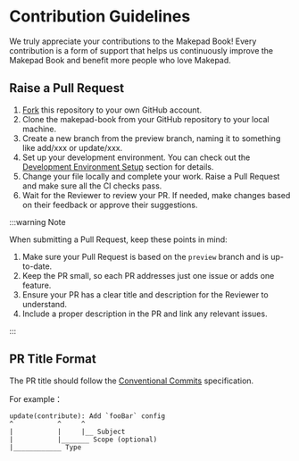 # Contribution Guidelines

We truly appreciate your contributions to the Makepad Book! Every contribution is a form of support that helps us continuously improve the Makepad Book and benefit more people who love Makepad.

## Raise a Pull Request

1. [Fork](https://github.com/Project-Robius-China/makepad-book/fork) this repository to your own GitHub account.
2. Clone the makepad-book from your GitHub repository to your local machine.
3. Create a new branch from the preview branch, naming it to something like add/xxx or update/xxx.
4. Set up your development environment. You can check out the [Development Environment Setup](https://project-robius-china.github.io/makepad-book/contribute/dev-setup) section for details.
5. Change your file locally and complete your work. Raise a Pull Request and make sure all the CI checks pass.
6. Wait for the Reviewer to review your PR. If needed, make changes based on their feedback or approve their suggestions.

:::warning Note

When submitting a Pull Request, keep these points in mind:
1. Make sure your Pull Request is based on the `preview` branch and is up-to-date.
2. Keep the PR small, so each PR addresses just one issue or adds one feature.
3. Ensure your PR has a clear title and description for the Reviewer to understand.
4. Include a proper description in the PR and link any relevant issues.

:::

## PR Title Format

The PR title should follow the [Conventional Commits](https://www.conventionalcommits.org/en/v1.0.0/) specification.

For example：

```text
update(contribute): Add `fooBar` config
^           ^     ^
|           |     |__ Subject
|           |_______ Scope (optional)
|____________ Type
```

